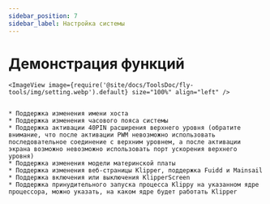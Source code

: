 ```yaml
---
sidebar_position: 7
sidebar_label: Настройка системы
---
```






# Демонстрация функций

    <ImageView image={require('@site/docs/ToolsDoc/fly-tools/img/setting.webp').default} size="100%" align="left" />


    * Поддержка изменения имени хоста
    * Поддержка изменения часового пояса системы
    * Поддержка активации 40PIN расширения верхнего уровня (обратите внимание, что после активации PWM невозможно использовать последовательное соединение с верхним уровнем, а после активации экрана возможно невозможно использовать порт ускорения верхнего уровня)
    * Поддержка изменения модели материнской платы
    * Поддержка изменения веб-страницы Klipper, поддержка Fuidd и Mainsail
    * Поддержка включения или выключения KlipperScreen
    * Поддержка принудительного запуска процесса Klippy на указанном ядре процессора, можно указать, на каком ядре будет работать Klipper